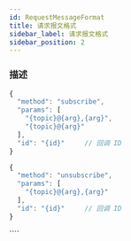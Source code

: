 ```yaml
---
id: RequestMessageFormat
title: 请求报文格式
sidebar_label: 请求报文格式
sidebar_position: 2
---
```





### 描述



<Tabs>
  <TabItem value="subscribe" label="订阅">

```javascript title="订阅"
{
  "method": "subscribe",
  "params": [
    "{topic}@{arg},{arg}",
    "{topic}@{arg}"
  ],
  "id": "{id}"     // 回调 ID
}
```

  </TabItem>

  <TabItem value="unsubscribe" label="取消订阅">

```javascript title="取消订阅"
{
  "method": "unsubscribe",
  "params": [
    "{topic}@{arg},{arg}"
  ],
  "id": "{id}"     // 回调 ID
}
```

  </TabItem>
</Tabs>
````
